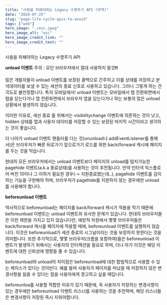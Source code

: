 ```yaml
---
title: "사용을 피해야하는 Legacy 수명주기 API (번역)"
date: "2024-07-25"
slug: "page-life-cycle-apis-to-avoid"
tags: ["web"]
hero_image: "./esc.jpeg"
hero_image_alt: "esc"
hero_image_credit_link: ""
hero_image_credit_text: ""
---
```


사용을 피해야하는 Legacy 수명주기 API

**unload 이벤트**
주의 : 모던 브라우저에서 절대 사용하지 말것❗❗

많은 개발자들이 unload 이벤트를 보장된 콜백으로 간주하고 이를 상태를 저장하고 분석데이터를 보낼 수 있는 세션의 종료 신호로 사용하고 있습니다.
그러나 그렇게 하는 건 극도로 불안정합니다. 특히 모바일에서! unload 이벤트는 모바일에서 탭 전환화면에서 탭을 닫는다거나 앱 전환화면에서 브라우저 앱을 닫는다거나 하는
보통의 많은 unload 상황에서 발생하지 않습니다.

이러한 이유로, 세선 종료 를 위해서는 visibilitychange 이벤트에 의존하는 것이 낫고, hidden 상태를 앱과 사용자 데이터를 저장할 수 있는 보장된 마지막 시간이라고 생각하는 것이 좋습니다.

더 나아가 unload 이벤트 핸들러를 다는 것(onunload나 addEventListener를 통해서)은 브라우저가 빠른 뒤로가기 앞으로가기 로드를 위한 back/forward 캐시에 패이지를 두는 것을 막습니다.

현대의 모든 브라우저에서는 unload 이벤트보다 페이지의 unload를 탐지가능한 pagehide 이벤트(a.k.a 종료상태)를 사용하는 것이 추천됩니다.
만약 인터넥 익스플로어 버전 10이나 그 이하가 필요한 경우(-> 지원종료됐는데..),  pagehide 이벤트를 감지하는 기능을 구현해야 하며, 브라우저가 pagehide를 지원하지 않는 경우에만 unload를 사용해야 합니다.

**beforeunload 이벤트**

역사적으로 beforeunload는 페이지를 back/forward 캐시가 적용을 막기 때문에 beforeunload 이벤트는 unload 이벤트와 유사한 문제가 있습니다.
현대의 브라우저들은 이런 제한을 가지고 있지 않습니다만, 예방적 차원에서 몇몇 브라우저들은 back/forward 캐시를 페이지에 적용할 때에,
beforeunload 이벤트를 실행하지 않습니다. 이것은 beforeunload가 세션 종료의 시그널이라는 것을 보장하지 못한다는 것을 의미합니다. 
또한 추가적으로, 몇몇 브라우저(크롬을 포함하여)들은 beforeunload 이벤트가 발생하기 위해서는 사용자의 인터렉션을 필요로 하며, 더나 아가 이것은 해당 이벤트에 대한
신뢰성에 영향을 줄 수 있습니다.

beforeunload와 unload의 차이점은 beforeunload에 대한 합법적으로 사용할 수 있는 케이스가 있다는 것이빈다.
예를 들어 사용자가 페이지를 떠났을 때 저장하지 않은 변경사항을 잃을 수 있다는 점을 사용자에게 경고하고 싶을 때입니다.

beforeunloa를 사용할 적합한 이유가 있기 때문에, 꼭 사용자가 저장하는 변경사항이 있는 경우에만 beforeunload 이벤트 리스너를 사용하는 것을 추천하며, 해당 리스너들은 변경사항이 저장된 즉시 지워야합니다.


